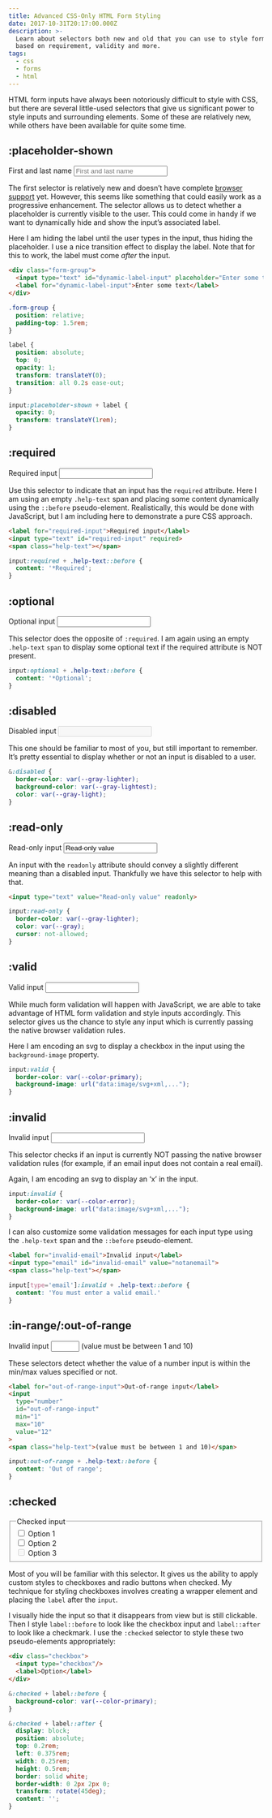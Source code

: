 ```yaml
---
title: Advanced CSS-Only HTML Form Styling
date: 2017-10-31T20:17:00.000Z
description: >-
  Learn about selectors both new and old that you can use to style form inputs
  based on requirement, validity and more.
tags:
  - css
  - forms
  - html
---
```

HTML form inputs have always been notoriously difficult to style with CSS, but there are several little-used selectors that give us significant power to style inputs and surrounding elements. Some of these are relatively new, while others have been available for quite some time.

## :placeholder-shown

<FormInputExample>
  <label htmlFor="dynamic-label-input">First and last name</label>
  <input type="text" id="dynamic-label-input" placeholder="First and last name" />
</FormInputExample>

The first selector is relatively new and doesn’t have complete [browser support](https://caniuse.com/#feat=css-placeholder-shown) yet. However, this seems like something that could easily work as a progressive enhancement. The selector allows us to detect whether a placeholder is currently visible to the user. This could come in handy if we want to dynamically hide and show the input’s associated label.

Here I am hiding the label until the user types in the input, thus hiding the placeholder. I use a nice transition effect to display the label. Note that for this to work, the label must come *after* the input.

```html
<div class="form-group">
  <input type="text" id="dynamic-label-input" placeholder="Enter some text">
  <label for="dynamic-label-input">Enter some text</label>
</div>
```

```css
.form-group {
  position: relative;
  padding-top: 1.5rem;
}

label {
  position: absolute;
  top: 0;
  opacity: 1;
  transform: translateY(0);
  transition: all 0.2s ease-out;
}

input:placeholder-shown + label {
  opacity: 0;
  transform: translateY(1rem);
}
```

## :required

<FormInputExample>
  <label htmlFor="required-input">Required input</label>
  <input type="text" id="required-input" required />
  <span className="help-text" />
</FormInputExample>

Use this selector to indicate that an input has the `required` attribute. Here I am using an empty `.help-text` span and placing some content dynamically using the `::before` pseudo-element. Realistically, this would be done with JavaScript, but I am including here to demonstrate a pure CSS approach.

```html
<label for="required-input">Required input</label>
<input type="text" id="required-input" required>
<span class="help-text"></span>
```

```css
input:required + .help-text::before {
  content: '*Required';
}
```

## :optional

<FormInputExample>
  <label htmlFor="optional-input">Optional input</label>
  <input type="text" id="optional-input" />
  <span className="help-text" />
</FormInputExample>

This selector does the opposite of `:required`. I am again using an empty `.help-text` `span` to display some optional text if the required attribute is NOT present.

```css
input:optional + .help-text::before {
  content: '*Optional';
}
```

## :disabled

<FormInputExample>
  <label htmlFor="disabled-input">Disabled input</label>
  <input type="text" id="disabled-input" disabled />
</FormInputExample>

This one should be familiar to most of you, but still important to remember. It’s pretty essential to display whether or not an input is disabled to a user.

```css
&:disabled {
  border-color: var(--gray-lighter);
  background-color: var(--gray-lightest);
  color: var(--gray-light);
}
```

## :read-only

<FormInputExample>
  <label htmlFor="read-only-input">Read-only input</label>
  <input type="text" id="read-only-input" value="Read-only value" readOnly />
</FormInputExample>

An input with the `readonly` attribute should convey a slightly different meaning than a disabled input. Thankfully we have this selector to help with that.

```html
<input type="text" value="Read-only value" readonly>
```

```css
input:read-only {
  border-color: var(--gray-lighter);
  color: var(--gray);
  cursor: not-allowed;
}
```

## :valid

<FormInputExample>
  <label htmlFor="valid-input">Valid input</label>
  <input type="email" id="valid-input" required defaultValue="email@email.com" />
  <span className="help-text" />
</FormInputExample>

While much form validation will happen with JavaScript, we are able to take advantage of HTML form validation and style inputs accordingly. This selector gives us the chance to style any input which is currently passing the native browser validation rules.

Here I am encoding an svg to display a checkbox in the input using the `background-image` property.

```css
input:valid {
  border-color: var(--color-primary);
  background-image: url("data:image/svg+xml,...");
}
```

## :invalid

<FormInputExample>
  <label htmlFor="invalid-email">Invalid input</label>
  <input type="email" id="invalid-email" defaultValue="notanemail" />
  <span className="help-text" />
</FormInputExample>

This selector checks if an input is currently NOT passing the native browser validation rules (for example, if an email input does not contain a real email).

Again, I am encoding an svg to display an ‘x’ in the input.

```css
input:invalid {
  border-color: var(--color-error);
  background-image: url("data:image/svg+xml,...");
}
```

I can also customize some validation messages for each input type using the `.help-text` span and the `::before` pseudo-element.

```html
<label for="invalid-email">Invalid input</label>
<input type="email" id="invalid-email" value="notanemail">
<span class="help-text"></span>
```

```css
input[type='email']:invalid + .help-text::before {
  content: 'You must enter a valid email.'
}
```

## :in-range/:out-of-range

<FormInputExample>
  <label htmlFor="out-of-range-input">Invalid input</label>
  <input type="number" id="out-of-range-input" min="1" max="10" defaultValue="12" />
  <span className="help-text">(value must be between 1 and 10)</span>
</FormInputExample>

These selectors detect whether the value of a number input is within the min/max values specified or not.

```html
<label for="out-of-range-input">Out-of-range input</label>
<input
  type="number"
  id="out-of-range-input"
  min="1"
  max="10"
  value="12"
>
<span class="help-text">(value must be between 1 and 10)</span>
```

```css
input:out-of-range + .help-text::before {
  content: 'Out of range';
}
```

## :checked

<FormInputExample>
  <fieldset className="flex gap-8">
    <legend>Checked input</legend>
    <div className="checkbox">
      <input type="checkbox" name="checkbox" id="check-option-1" value="1" defaultChecked />
      <label htmlFor="check-option-1">Option 1</label>
    </div>
    <div className="checkbox">
      <input type="checkbox" name="checkbox" id="check-option-2" value="2" defaultChecked={false}/>
      <label htmlFor="check-option-2">Option 2</label>
    </div>
    <div className="checkbox">
      <input type="checkbox" name="checkbox" id="check-option-3" value="3" disabled/>
      <label htmlFor="check-option-3">Option 3</label>
    </div>
  </fieldset>
</FormInputExample>

Most of you will be familiar with this selector. It gives us the ability to apply custom styles to checkboxes and radio buttons when checked. My technique for styling checkboxes involves creating a wrapper element and placing the `label` after the `input`.

I visually hide the input so that it disappears from view but is still clickable. Then I style `label::before` to look like the checkbox input and `label::after` to look like a checkmark. I use the `:checked` selector to style these two pseudo-elements appropriately:

```html
<div class="checkbox">
  <input type="checkbox"/>
  <label>Option</label>
</div>
```

```css
&:checked + label::before {
  background-color: var(--color-primary);
}

&:checked + label::after {
  display: block;
  position: absolute;
  top: 0.2rem;
  left: 0.375rem;
  width: 0.25rem;
  height: 0.5rem;
  border: solid white;
  border-width: 0 2px 2px 0;
  transform: rotate(45deg);
  content: '';
}
```